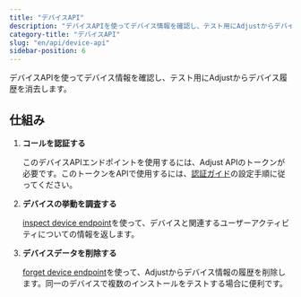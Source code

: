 ```yaml
---
title: "デバイスAPI"
description: "デバイスAPIを使ってデバイス情報を確認し、テスト用にAdjustからデバイス履歴を消去します。"
category-title: "デバイスAPI"
slug: "en/api/device-api"
sidebar-position: 6
---
```

デバイスAPIを使ってデバイス情報を確認し、テスト用にAdjustからデバイス履歴を消去します。

仕組み
---

1. **コールを認証する** 

   このデバイスAPIエンドポイントを使用するには、Adjust APIのトークンが必要です。このトークンをAPIで使用するには、[認証ガイド](/en/api/device-api/authentication)の設定手順に従ってください。
2. **デバイスの挙動を調査する** 

   [inspect device endpoint](/en/api/device-api/inspect)を使って、デバイスと関連するユーザーアクティビティについての情報を返します。
3. **デバイスデータを削除する** 

   [forget device endpoint](/en/api/device-api/forget)を使って、Adjustからデバイス情報の履歴を削除します。同一のデバイスで複数のインストールをテストする場合に便利です。

